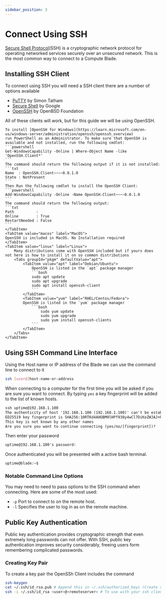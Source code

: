 ```yaml
---
sidebar_position: 3
---
```



# Connect Using SSH

[Secure Shell Protocol](https://en.wikipedia.org/wiki/Secure_Shell)(SSH) is a cryptographic network protocol for operating networked services securely over an unsecured network.
This is the most common way to connect to a Compute Blade.

## Installing SSH Client

To connect using SSH you will need a SSH client there are a number of options available
- [PuTTY](https://www.putty.org/) by Simon Tatham
- [Secure Shell](https://chromewebstore.google.com/detail/secure-shell/iodihamcpbpeioajjeobimgagajmlibd) by Google
- [OpenSSH](https://www.openssh.com/) by OpenBSD Foundation

All of these clients will work, but for this guide we will be using OpenSSH.
<Tabs groupId="os" defaultValue="windows">
    <TabItem value="windows" label="Windows">

    To install [OpenSSH for Windows](https://learn.microsoft.com/en-us/windows-server/administration/openssh/openssh_overview)
    run PowerShell as an Administrator. To make sure that OpenSSH is available and not installed, run the following cmdlet:
    ```powershell
    Get-WindowsCapability -Online | Where-Object Name -like 'OpenSSH.Client*'
    ```
    The command should return the following output if it is not installed:
    ```txt
    Name  : OpenSSH.Client~~~~0.0.1.0
    State : NotPresent
    ```
    Then Run the following cmdlet to install the OpenSSH Client:
    ```powershell
    Add-WindowsCapability -Online -Name OpenSSH.Client~~~~0.0.1.0
    ```
    The command should return the following output:
    ```txt
    Path          :
    Online        : True
    RestartNeeded : False
    ```
    </TabItem>
    <TabItem value="macos" label="MacOS">
    OpenSSH is included in MacOS. No Installation required
    </TabItem>
    <TabItem value="linux" label="Linux">
        Many distributions come with OpenSSH included but if yours does not here is how to install it on so common distributions
        <Tabs groupId="pkgm" defaultValue="apt">
            <TabItem value="apt" label="Debian/Ubuntu">
                OpenSSH is listed in the `apt` package manager
                ```bash
                sudo apt update
                sudo apt upgrade
                sudo apt install openssh-client
                ```
            </TabItem>
            <TabItem value="yum" label="RHEL/Centos/Fedora">
            OpenSSH is listed in the `yum` package manager
                ```bash
                    sudo yum update
                    sudo yum upgrade
                    sudo yum install openssh-clients
                ```
            </TabItem>
        </Tabs>
    </TabItem>
</Tabs>

## Using SSH Command Line Interface

Using the Host name or IP address of the Blade we can use the command line to connect to it
```bash
ssh [user@]host-name-or-address
```
When connecting to a computer for the first time you will be asked if you are sure you want to connect. By typing `yes` a key fingerprint will be added to the list of known hosts.
```txt
ssh uptime@192.168.1.100
The authenticity of host '192.168.1.100 (192.168.1.100)' can't be established.
ED25519 key fingerprint is SHA256:10RTKd4AHOBM9lHPf938y4wCl7DiKoZWJAJ+Rcg6Rcg.
This key is not known by any other names
Are you sure you want to continue connecting (yes/no/[fingerprint])?
```
Then enter your password
```txt
uptime@192.168.1.100's password:
```
Once authenticated you will be presented with a active bash terminal.
```txt
uptime@blade:~$
```

### Notable Command Line Options

You may need to need to pass options to the SSH command when connecting. Here are some of the most used:
- `-p` Port to connect to on the remote host.
- `-l` Specifies the user to log in as on the remote machine.

## Public Key Authentication

Public key authentication provides cryptographic strength that even extremely long passwords can not offer.
With SSH, public key authentication improves security considerably, freeing users form remembering complicated passwords.

### Creating Key Pair

To create a key pair the OpenSSh Client includes the command
```bash
ssh-keygen
cat ~/.ssh/id_rsa.pub # Append this in ~/.ssh/authorized_keys (Create $HOME/.ssh/authorized_keys if it does not already exist)
ssh -i ~/.ssh/id_rsa <user>@<remoteserver> # To use with your ssh client
```
